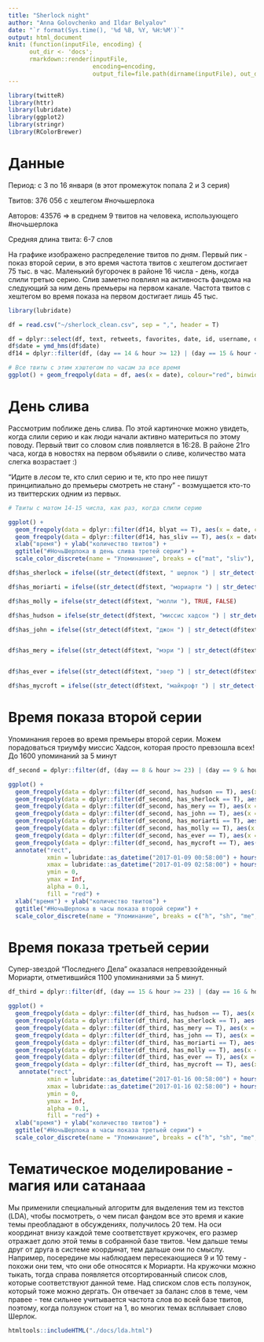 ```yaml
---
title: "Sherlock night"
author: "Anna Golovchenko and Ildar Belyalov"
date: "`r format(Sys.time(), '%d %B, %Y, %H:%M')`"
output: html_document
knit: (function(inputFile, encoding) { 
      out_dir <- 'docs';
      rmarkdown::render(inputFile,
                        encoding=encoding, 
                        output_file=file.path(dirname(inputFile), out_dir, 'index.html')) })
---
```


```r
library(twitteR)
library(httr)
library(lubridate)
library(ggplot2)
library(stringr)
library(RColorBrewer)

```

# Данные


Период: с 3 по 16 января (в этот промежуток попала 2 и 3 серия)

Твитов: 376 056 с хештегом #ночьшерлока

Авторов: 43576 => в среднем 9 твитов на человека, использующего #ночьшерлока

Средняя длина твита: 6-7 слов 


На графике изображено распределение твитов по дням. Первый пик - показ второй серии, в это время частота твитов с хештегом достигает 75 тыс. в час. Маленький бугорочек в районе 16 числа - день, когда слили третью серию. Слив заметно повлиял на активность фандома на следующий за ним день премьеры на первом канале. Частота твитов с хештегом во время показа на первом достигает лишь 45 тыс. 


```r
library(lubridate)

df = read.csv("~/sherlock_clean.csv", sep = ",", header = T)

df = dplyr::select(df, text, retweets, favorites, date, id, username, day, hour, minute, has_image, has_sliv, blyat, textid)
df$date = ymd_hms(df$date)
df14 = dplyr::filter(df, (day == 14 & hour >= 12) | (day == 15 & hour <= 4))

# Все твиты с этим хэштегом по часам за все время
ggplot() + geom_freqpoly(data = df, aes(x = date), colour="red", binwidth = 3600) + xlab("дата") + ylab("количество твитов") + ggtitle("#НочьШерлока")

```


# День слива

Рассмотрим поближе день слива. По этой картиночке можно увидеть, когда слили серию и как люди начали активно материться по этому поводу. Первый твит со словом слив появляется в 16:28. В районе 21го часа, когда в новостях на первом объявили о сливе, количество мата слегка возрастает :)

"Идите в *лесом* те, кто слил серию и те, кто про нее пишут
принципиально до премьеры смотреть не стану"
  - возмущается кто-то из твиттерских одним из первых.


```r
# Твиты с матом 14-15 числа, как раз, когда слили серию

ggplot() + 
  geom_freqpoly(data = dplyr::filter(df14, blyat == T), aes(x = date, colour = "mat"), binwidth = 500) + 
  geom_freqpoly(data = dplyr::filter(df14, has_sliv == T), aes(x = date, colour = "sliv"), binwidth = 500) + 
  xlab("время") + ylab("количество твитов") + 
  ggtitle("#НочьШерлока в день слива третей серии") +
  scale_color_discrete(name = "Упоминание", breaks = c("mat", "sliv"), labels = c("Мат", "Слив"))


```

```r

df$has_sherlock = ifelse((str_detect(df$text, " шерлок ") | str_detect(df$text, " шерлоку ") | str_detect(df$text, " шерлока ")), TRUE, FALSE)

df$has_moriarti = ifelse((str_detect(df$text, "мориарти ") | str_detect(df$text, "джим ") | str_detect(df$text, "джиму ")), TRUE, FALSE)

df$has_molly = ifelse(str_detect(df$text, "молли "), TRUE, FALSE)

df$has_hudson = ifelse(str_detect(df$text, "миссис хадсон ") | str_detect(df$text, "хадсон "), TRUE, FALSE)

df$has_john = ifelse((str_detect(df$text, "джон ") | str_detect(df$text, "джону ") | str_detect(df$text, "джона ") | str_detect(df$text, "ватсон ") | str_detect(df$text, "ватсону ")), TRUE, FALSE)


df$has_mery = ifelse((str_detect(df$text, "мэри ") | str_detect(df$text, "мери ")), TRUE, FALSE)


df$has_ever = ifelse((str_detect(df$text, "эвер ") | str_detect(df$text, "эвэр ")), TRUE, FALSE)

df$has_mycroft = ifelse((str_detect(df$text, "майкрофт ") | str_detect(df$text, "майкрофта ") | str_detect(df$text, "майкрофту ")), TRUE, FALSE)

```

# Время показа второй серии

Упоминания героев во время премьеры второй серии. Можем порадоваться триумфу миссис Хадсон, которая просто превзошла всех! До 1600 упоминаний за 5 минут

```r

df_second = dplyr::filter(df, (day == 8 & hour >= 23) | (day == 9 & hour <= 2))

ggplot() + 
  geom_freqpoly(data = dplyr::filter(df_second, has_hudson == T), aes(x = date, colour = "h"), binwidth = 300) + 
  geom_freqpoly(data = dplyr::filter(df_second, has_sherlock == T), aes(x = date, colour = "sh"), binwidth = 300) + 
  geom_freqpoly(data = dplyr::filter(df_second, has_mery == T), aes(x = date, colour = "me"), binwidth = 300) + 
  geom_freqpoly(data = dplyr::filter(df_second, has_john == T), aes(x = date, colour = "j"), binwidth = 300) + 
  geom_freqpoly(data = dplyr::filter(df_second, has_moriarti == T), aes(x = date, colour = "mo"), binwidth = 300) + 
  geom_freqpoly(data = dplyr::filter(df_second, has_molly == T), aes(x = date, colour = "mol"), binwidth = 300) +
  geom_freqpoly(data = dplyr::filter(df_second, has_ever == T), aes(x = date, colour = "e"), binwidth = 300) +
  geom_freqpoly(data = dplyr::filter(df_second, has_mycroft == T), aes(x = date, colour = "my"), binwidth = 300) +
  annotate("rect", 
           xmin = lubridate::as_datetime("2017-01-09 00:58:00") + hours(2),
           xmax = lubridate::as_datetime("2017-01-09 02:58:00") + hours(2),
           ymin = 0,
           ymax = Inf,
           alpha = 0.1,
           fill = "red") + 
  xlab("время") + ylab("количество твитов") + 
  ggtitle("#НочьШерлока в часы показа второй серии") +
  scale_color_discrete(name = "Упоминание", breaks = c("h", "sh", "me", "j", "mo", "mol", "e", "my"), labels = c("Хадсон", "Шерлок", "Мэри", "Джон", "Мориарти", "Молли","Эвер", "Майкрофт"))

```


# Время показа третьей серии

Супер-звездой "Последнего Дела" оказалася непревзойденный Мориарти, отметившийся 1100 упоминаниями за 5 минут.


```r

df_third = dplyr::filter(df, (day == 15 & hour >= 23) | (day == 16 & hour <= 2))

ggplot() + 
  geom_freqpoly(data = dplyr::filter(df_third, has_hudson == T), aes(x = date, colour = "h"), binwidth = 300) + 
  geom_freqpoly(data = dplyr::filter(df_third, has_sherlock == T), aes(x = date, colour = "sh"), binwidth = 300) + 
  geom_freqpoly(data = dplyr::filter(df_third, has_mery == T), aes(x = date, colour = "me"), binwidth = 300) + 
  geom_freqpoly(data = dplyr::filter(df_third, has_john == T), aes(x = date, colour = "j"), binwidth = 300) + 
  geom_freqpoly(data = dplyr::filter(df_third, has_moriarti == T), aes(x = date, colour = "mo"), binwidth = 300) + 
  geom_freqpoly(data = dplyr::filter(df_third, has_molly == T), aes(x = date, colour = "mol"), binwidth = 300) +
  geom_freqpoly(data = dplyr::filter(df_third, has_ever == T), aes(x = date, colour = "e"), binwidth = 300) +
  geom_freqpoly(data = dplyr::filter(df_third, has_mycroft == T), aes(x = date, colour = "my"), binwidth = 300) +
   annotate("rect", 
           xmin = lubridate::as_datetime("2017-01-16 00:58:00") + hours(2),
           xmax = lubridate::as_datetime("2017-01-16 02:58:00") + hours(2),
           ymin = 0,
           ymax = Inf,
           alpha = 0.1,
           fill = "red") + 
  xlab("время") + ylab("количество твитов") + 
  ggtitle("#НочьШерлока в часы показа третьей серии") +
  scale_color_discrete(name = "Упоминание", breaks = c("h", "sh", "me", "j", "mo", "mol", "e", "my"), labels = c("Хадсон", "Шерлок", "Мэри", "Джон", "Мориарти", "Молли", "Эвер", "Майкрофт"))
```


# Тематическое моделирование - магия или сатанааа

Мы применили специальный алгоритм для выделения тем из текстов (LDA), чтобы посмотреть, о чем писал фандом все это время и какие темы преобладают в обсуждениях, получилось 20 тем. На оси координат внизу каждой теме соответствует кружочек, его размер отражает долю этой темы в собранной базе твитов. Чем дальше темы друг от друга в системе координат, тем дальше они по смыслу. Например, посередине мы наблюдаем пересекающиеся 9 и 10 тему - похожи они тем, что они обе относятся к Мориарти. На кружочки можно тыкать, тогда справа появляется отсортированный список слов, которые соответствуют данной теме. Над списком слов есть ползунок, который тоже можно дергать. Он отвечает за баланс слов в теме, чем правее - тем сильнее учитывается частота слов во всей базе твитов, поэтому, когда ползунок стоит на 1, во многих темах всплывает слово Шерлок.


```r

htmltools::includeHTML("./docs/lda.html")

```
